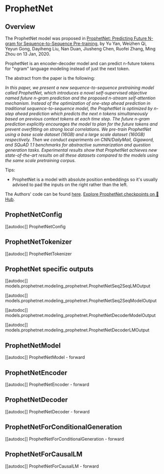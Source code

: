 <!--Copyright 2020 The HuggingFace Team. All rights reserved.

Licensed under the Apache License, Version 2.0 (the "License"); you may not use this file except in compliance with
the License. You may obtain a copy of the License at

http://www.apache.org/licenses/LICENSE-2.0

Unless required by applicable law or agreed to in writing, software distributed under the License is distributed on
an "AS IS" BASIS, WITHOUT WARRANTIES OR CONDITIONS OF ANY KIND, either express or implied. See the License for the
specific language governing permissions and limitations under the License.
-->

# ProphetNet

## Overview

The ProphetNet model was proposed in [ProphetNet: Predicting Future N-gram for Sequence-to-Sequence Pre-training,](https://arxiv.org/abs/2001.04063) by Yu Yan, Weizhen Qi, Yeyun Gong, Dayiheng Liu, Nan Duan, Jiusheng Chen, Ruofei
Zhang, Ming Zhou on 13 Jan, 2020.

ProphetNet is an encoder-decoder model and can predict n-future tokens for "ngram" language modeling instead of just
the next token.

The abstract from the paper is the following:

*In this paper, we present a new sequence-to-sequence pretraining model called ProphetNet, which introduces a novel
self-supervised objective named future n-gram prediction and the proposed n-stream self-attention mechanism. Instead of
the optimization of one-step ahead prediction in traditional sequence-to-sequence model, the ProphetNet is optimized by
n-step ahead prediction which predicts the next n tokens simultaneously based on previous context tokens at each time
step. The future n-gram prediction explicitly encourages the model to plan for the future tokens and prevent
overfitting on strong local correlations. We pre-train ProphetNet using a base scale dataset (16GB) and a large scale
dataset (160GB) respectively. Then we conduct experiments on CNN/DailyMail, Gigaword, and SQuAD 1.1 benchmarks for
abstractive summarization and question generation tasks. Experimental results show that ProphetNet achieves new
state-of-the-art results on all these datasets compared to the models using the same scale pretraining corpus.*

Tips:

- ProphetNet is a model with absolute position embeddings so it's usually advised to pad the inputs on the right rather than
  the left.

The Authors' code can be found [here](https://github.com/microsoft/ProphetNet).
[Explore ProphetNet checkpoints on 🤗 Hub](https://huggingface.co/models?sort=downloads&search=ProphetNet).

## ProphetNetConfig

[[autodoc]] ProphetNetConfig

## ProphetNetTokenizer

[[autodoc]] ProphetNetTokenizer

## ProphetNet specific outputs

[[autodoc]] models.prophetnet.modeling_prophetnet.ProphetNetSeq2SeqLMOutput

[[autodoc]] models.prophetnet.modeling_prophetnet.ProphetNetSeq2SeqModelOutput

[[autodoc]] models.prophetnet.modeling_prophetnet.ProphetNetDecoderModelOutput

[[autodoc]] models.prophetnet.modeling_prophetnet.ProphetNetDecoderLMOutput

## ProphetNetModel

[[autodoc]] ProphetNetModel
    - forward

## ProphetNetEncoder

[[autodoc]] ProphetNetEncoder
    - forward

## ProphetNetDecoder

[[autodoc]] ProphetNetDecoder
    - forward

## ProphetNetForConditionalGeneration

[[autodoc]] ProphetNetForConditionalGeneration
    - forward

## ProphetNetForCausalLM

[[autodoc]] ProphetNetForCausalLM
    - forward
